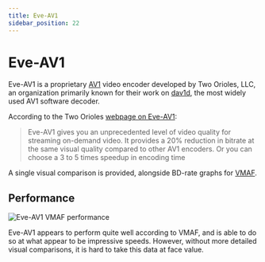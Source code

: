 ```yaml
---
title: Eve-AV1
sidebar_position: 22
---
```


# Eve-AV1

Eve-AV1 is a proprietary [AV1](../video/AV1.mdx) video encoder developed by Two Orioles, LLC, an organization primarily known for their work on [dav1d](../utilities/dav1d.mdx), the most widely used AV1 software decoder.

According to the Two Orioles [webpage on Eve-AV1](https://www.twoorioles.com/eve-av1):

> Eve-AV1 gives you an unprecedented level of video quality for streaming on-demand video. It provides a 20% reduction in bitrate at the same visual quality compared to other AV1 encoders. Or you can choose a 3 to 5 times speedup in encoding time

A single visual comparison is provided, alongside BD-rate graphs for [VMAF](../metrics/VMAF.mdx).

## Performance

![Eve-AV1 VMAF performance](/img/eve_av1_speed.webp)

Eve-AV1 appears to perform quite well according to VMAF, and is able to do so at what appear to be impressive speeds. However, without more detailed visual comparisons, it is hard to take this data at face value.

